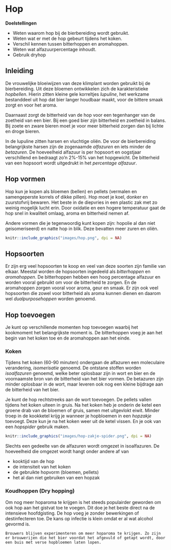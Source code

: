 <!-- # (PART) Deel 3 {-} -->
# Hop

**Doelstellingen**

-  Weten waarom hop bij de bierbereiding wordt gebruikt.
-  Weten wat er met de hop gebeurt tijdens het koken.
-  Verschil kennen tussen bitterhoppen en aromahoppen.
-  Weten wat alfazuurpercentage inhoudt.
-  Gebruik dryhop

## Inleiding

De vrouwelijke bloeiwijzen van deze klimplant worden gebruikt bij de bierbereiding. Uit deze bloemen ontwikkelen zich de karakteristieke *hopbellen*. Hierin zitten kleine gele korreltjes *lupuline*, het werkzame bestanddeel uit hop dat bier langer houdbaar maakt, voor de bittere smaak zorgt en voor het aroma.

Daarnaast zorgt de bitterheid van de hop voor een tegenhanger van de zoetheid van een bier. Bij een goed bier zijn bitterheid en zoetheid in balans. Bij zoete en zware bieren moet je voor meer bitterheid zorgen dan bij lichte en droge bieren.

In de lupuline zitten harsen en vluchtige oliën. De voor de bierbereiding belangrijkste harsen zijn de zogenaamde *alfazuren* en iets minder de *betazuren*. De hoeveelheid alfazuur is per hopsoort en oogstjaar verschillend en bedraagt zo'n 2%-15% van het hopgewicht. De bitterheid van een hopsoort wordt uitgedrukt in het *percentage alfazuur*.

## Hop vormen

Hop kun je kopen als bloemen (bellen) en pellets (vermalen en samengeperste korrels of dikke pillen). Hop moet je koel, donker en zuurstofvrij bewaren. Het beste in de diepvries in een plastic zak met zo weinig mogelijk lucht erin. Door oxidatie en een hogere temperatuur gaat de hop snel in kwaliteit omlaag, aroma en bitterheid nemen af.

Andere vormen die je tegenwoordig kunt kopen zijn: hopolie al dan niet geisomeriseerd) en natte hop in blik. Deze bevatten meer zuren en oliën.

```r
knitr::include_graphics("images/hop.png", dpi = NA)
```

## Hopsoorten

Er zijn erg veel hopsoorten te koop en veel van deze soorten zijn familie van elkaar. Meestal worden de hopsoorten ingedeeld als *bitterhoppen* en *aromahoppen*. De bitterhoppen hebben een hoog percentage alfazuur en worden vooral gebruikt om voor de bitterheid te zorgen. En de aromahoppen zorgen vooral voor aroma, geur en smaak. Er zijn ook veel hopsoorten die zowel voor bitterheid als aroma kunnen dienen en daarom wel *dualpurposehoppen* worden genoemd.

## Hop toevoegen

Je kunt op verschillende momenten hop toevoegen waarbij het kookmoment het belangrijkste moment is. De bitterhoppen voeg je aan het begin van het koken toe en de aromahoppen aan het einde.

### Koken

Tijdens het koken (60-90 minuten) ondergaan de alfazuren een moleculaire verandering, *isomerisatie* genoemd. De ontstane stoffen worden *isoalfazuren* genoemd, welke beter oplosbaar zijn in wort en bier en de voornaamste bron van de bitterheid van het bier vormen. De betazuren zijn minder oplosbaar in de wort, maar leveren ook nog een kleine bijdrage aan de bitterheid van het bier.

Je kunt de hop rechtstreeks aan de wort toevoegen. De pellets vallen tijdens het koken uiteen in gruis. Na het koken heb je onderin de ketel een groene drab van de bloemen of gruis, samen met uitgevlokt eiwit. Minder troep in de kookketel krijg je wanneer je hopbloemen in een *hopzakje* toevoegt. Deze kun je na het koken weer uit de ketel vissen. En je ook van een *hopspider* gebruik maken.

```r
knitr::include_graphics("images/hop-zakje-spider.png", dpi = NA)
```

Slechts een gedeelte van de alfazuren wordt omgezet in isoalfazuren. De hoeveelheid die omgezet wordt hangt onder andere af van

-  kooktijd van de hop
-  de intensiteit van het koken
-  de gebruikte hopvorm (bloemen, pellets)
-  het al dan niet gebruiken van een hopzak

### Koudhoppen (Dry hopping)

Om nog meer hoparoma te krijgen is het steeds populairder geworden om ook hop aan het gistvat toe te voegen. Dit doe je het beste direct na de intensieve hoofdgisting. De hop voeg je zonder bewerkingen of destinfecteren toe. De kans op infectie is klein omdat er al wat alcohol gevormd is.


```block2
Brouwers blijven experimenteren om meer hoparoma te krijgen. Zo zijn er brouwerijen die het bier voordat het afgevuld of getapt wordt, door een buis met verse hopbloemen laten lopen.

```
